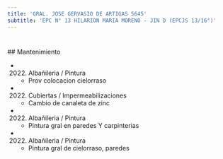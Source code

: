 ```yaml
---
title: 'GRAL. JOSE GERVASIO DE ARTIGAS 5645'
subtitle: 'EPC N° 13 HILARION MARIA MORENO - JIN D (EPCJS 13/16°)'
---
```


#


 ## Mantenimiento

*  (2022) Albañileria / Pintura 
    + Prov colocacion  cielorraso

*  (2022) Cubiertas / Impermeabilizaciones 
    + Cambio de canaleta de zinc

*  (2022) Albañileria / Pintura 
    + Pintura gral en paredes Y carpinterias

*  (2022) Albañileria / Pintura 
    + Pintura gral de cielorraso, paredes



